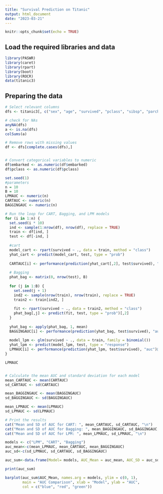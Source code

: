 ```yaml
---
title: "Survival Prediction on Titanic"
output: html_document
date: "2023-03-21"
---
```



```r
knitr::opts_chunk$set(echo = TRUE)
```


## Load the required libraries and data 

```r
library(PASWR)
library(caret)
library(rpart)
library(boot)
library(ROCR)
data(titanic3)
```

## Preparing the data 
```r

# Select relevant columns
dfs <- titanic3[, c("sex", "age", "survived", "pclass", "sibsp", "parch", "fare", "embarked")]

# check for NAs
anyNA(dfs)
a <- is.na(dfs)
colSums(a)

# Remove rows with missing values
df <- dfs[complete.cases(dfs),]


# Convert categorical variables to numeric
df$embarked <- as.numeric(df$embarked)
df$pclass <- as.numeric(df$pclass)

```

```r
set.seed(1)
#parameters
n = 10
B = 10
LPMAUC <- numeric(n)
CARTAUC <- numeric(n)
BAGGINGAUC <- numeric(n)

```


```r
# Run the loop for CART, Bagging, and LPM models
for (i in 1:n) {
  set.seed(i * 10)
  ind <- sample(1:nrow(df), nrow(df), replace = TRUE)
  train <- df[ind, ]
  test <- df[-ind, ]
  
  #cart
  model_cart <- rpart(survived ~ ., data = train, method = "class")
  yhat_cart <- predict(model_cart, test, type = "prob")
  
  CARTAUC[i] <- performance(prediction(yhat_cart[,2], test$survived), "auc")@y.values[[1]]
  
  # Bagging
  phat_bag <- matrix(0, nrow(test), B)
  
  for (j in 1:B) {
    set.seed(j + 1)
    ind2 <- sample(nrow(train), nrow(train), replace = TRUE)
    train2 <- train[ind2, ]
    
    fit <- rpart(survived ~ ., data = train2, method = "class")
    phat_bag[,j] <- predict(fit, test, type = "prob")[,2]
  }
  
  yhat_bag <- apply(phat_bag, 1, mean)
  BAGGINGAUC[i] <- performance(prediction(yhat_bag, test$survived), "auc")@y.values[[1]]
  
  model_lpm <- glm(survived ~ ., data = train, family = binomial())
  yhat_lpm <- predict(model_lpm, test, type = "response")
  LPMAUC[i] <- performance(prediction(yhat_lpm, test$survived), "auc")@y.values[[1]]
}

LPMAUC


# Calculate the mean AUC and standard deviation for each model
mean_CARTAUC <- mean(CARTAUC)
sd_CARTAUC <- sd(CARTAUC)

mean_BAGGINGAUC <- mean(BAGGINGAUC)
sd_BAGGINGAUC <- sd(BAGGINGAUC)

mean_LPMAUC <- mean(LPMAUC)
sd_LPMAUC <- sd(LPMAUC)

```


```r
# Print the results
cat("Mean and SD of AUC for CART: ", mean_CARTAUC, sd_CARTAUC, "\n")
cat("Mean and SD of AUC for Bagging: ", mean_BAGGINGAUC, sd_BAGGINGAUC, "\n")
cat("Mean and SD of AUC for LPM: ", mean_LPMAUC, sd_LPMAUC, "\n")

```

```r
models <- c("LPM", "CART", "Bagging")
auc_mean<-c(mean_LPMAUC, mean_CARTAUC, mean_BAGGINGAUC)
auc_sd<-c(sd_LPMAUC, sd_CARTAUC, sd_BAGGINGAUC)

auc_sum<-data.frame(Model= models, AUC_Mean = auc_mean, AUC_SD = auc_sd )

print(auc_sum)
```


```r
barplot(auc_sum$AUC_Mean, names.arg = models, ylim = c(0, 1),
        main = "AUC Comparison", xlab = "Model", ylab = "AUC",
        col = c("blue", "red", "green"))
```

